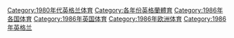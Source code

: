 [[Category:1980年代英格兰体育|Category:1980年代英格兰体育]]
[[Category:各年份英格蘭體育|Category:各年份英格蘭體育]]
[[Category:1986年各国体育|Category:1986年各国体育]]
[[Category:1986年英国体育|Category:1986年英国体育]]
[[Category:1986年欧洲体育|Category:1986年欧洲体育]]
[[Category:1986年英格兰|Category:1986年英格兰]]